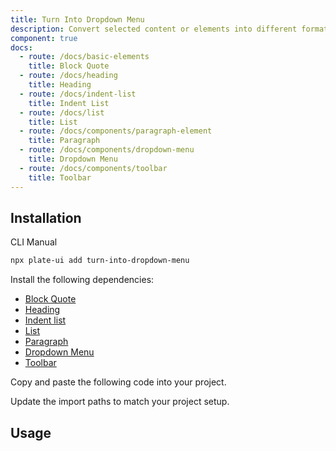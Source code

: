 ```yaml
---
title: Turn Into Dropdown Menu
description: Convert selected content or elements into different formats or types using a dropdown menu.
component: true
docs:
  - route: /docs/basic-elements
    title: Block Quote
  - route: /docs/heading
    title: Heading
  - route: /docs/indent-list
    title: Indent List
  - route: /docs/list
    title: List
  - route: /docs/components/paragraph-element
    title: Paragraph
  - route: /docs/components/dropdown-menu
    title: Dropdown Menu
  - route: /docs/components/toolbar
    title: Toolbar
---
```


<ComponentPreview name="playground-demo" id="basicnodes" />

## Installation

<Tabs defaultValue="cli">

<TabsList>
<TabsTrigger value="cli">CLI</TabsTrigger>
<TabsTrigger value="manual">Manual</TabsTrigger>
</TabsList>
<TabsContent value="cli">

```bash
npx plate-ui add turn-into-dropdown-menu
```

</TabsContent>

<TabsContent value="manual">

<Steps>

<Step>

Install the following dependencies:

- [Block Quote](/docs/basic-elements)
- [Heading](/docs/heading)
- [Indent list](/docs/indent-list)
- [List](/docs/list)
- [Paragraph](/docs/components/paragraph)
- [Dropdown Menu](/docs/components/dropdown-menu)
- [Toolbar](/docs/components/toolbar)
  </Step>

<Step>Copy and paste the following code into your project.</Step>

<ComponentSource name="turn-into-dropdown-menu" />

<Step>Update the import paths to match your project setup.</Step>

</Steps>

</TabsContent>

</Tabs>

## Usage

<ComponentSource name="playground-demo" />
<ComponentSource name="fixed-toolbar-buttons" />
<ComponentSource name="floating-toolbar-buttons" />
